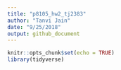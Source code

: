 ```yaml
---
title: "p8105_hw2_tj2383"
author: "Tanvi Jain"
date: "9/25/2018"
output: github_document
---
```


```r
knitr::opts_chunk$set(echo = TRUE)
library(tidyverse)
```
